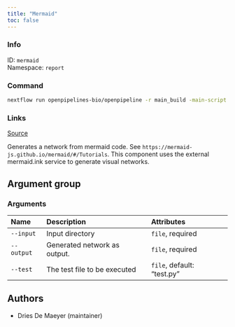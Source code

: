 ```yaml
---
title: "Mermaid"
toc: false
---
```


::: {.column-margin}

### Info

ID: `mermaid`  
Namespace: `report`

### Command

```bash
nextflow run openpipelines-bio/openpipeline -r main_build -main-script target/nextflow/report/mermaid/main.nf --help
```

### Links
[Source](https://github.com/openpipelines-bio/openpipeline/blob/main/src/report/mermaid){.btn-action .btn-sm .btn-info .btn role="button"}

:::

Generates a network from mermaid code. See `https://mermaid-js.github.io/mermaid/#/Tutorials`. This component uses the external mermaid.ink service to generate visual networks.


## Argument group

### Arguments

|Name       |Description                  |Attributes                 |
|:----------|:----------------------------|:--------------------------|
|`--input`  |Input directory              |`file`, required           |
|`--output` |Generated network as output. |`file`, required           |
|`--test`   |The test file to be executed |`file`, default: "test.py" |

## Authors

  * Dries De Maeyer (maintainer)
